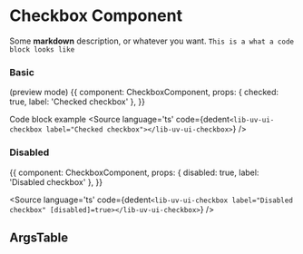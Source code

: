 
<Meta 
    title='Components/CheckboxMDX' 
    component={CheckboxComponent} 
/>

# Checkbox Component

Some **markdown** description, or whatever you want. ``` This is a what a code block looks like ```

### Basic
(preview mode)
<Preview>
<Story name='Basic'>{{
  component: CheckboxComponent,
  props: { 
      checked: true,
      label: 'Checked checkbox'
  },
}}</Story>
</Preview>

Code block example
<Source
  language='ts'
  code={dedent`
     <lib-uv-ui-checkbox label="Checked checkbox"></lib-uv-ui-checkbox>
  `}
/>

### Disabled

<Story name='Disabled'>{{
  component: CheckboxComponent,
  props: {
      disabled: true,
      label: 'Disabled checkbox'
  },
}}</Story>

<Source
  language='ts'
  code={dedent`
     <lib-uv-ui-checkbox label="Disabled checkbox" [disabled]=true></lib-uv-ui-checkbox>
  `}
/>

## ArgsTable

<ArgsTable of={CheckboxComponent} />
